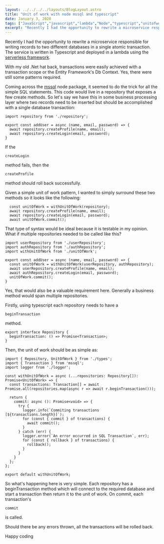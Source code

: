 ```yaml
---
layout: ../../../../layouts/BlogLayout.astro
title: "Unit of work with node mssql and typescript"
date: January 3, 2020
tags: ["JavaScript","javascript","lambda","Node","typescript","unitofwork"]
excerpt: "Recently I had the opportunity to rewrite a microservice responsible for writing records to two different databases in a single atomic transaction. The servi..."
---
```


Recently I had the opportunity to rewrite a microservice responsible for writing records to two different databases in a single atomic transaction. The service is written in Typescript and deployed in a lambda using the [serverless framework](http://serverless.com).

With my old .Net hat back, transactions were easily achieved with a transaction scope or the Entity Framework's Db Context. Yes, there were still some patterns required.

Coming across the [mssql](https://www.npmjs.com/package/mssql) node package, it seemed to do the trick for all the simple SQL statements. This code would live in a repository that exposes a few create methods. So let's say we have this in some business processing layer where two records need to be inserted but should be accomplished with a single database transaction:

```
import repository from './repository';

export const addUser = async (name, email, password) => {
  await repository.createProfile(name, email);
  await repository.createLogin(email, password);
}
```

If the 
```
createLogin
```
 method fails, then the 
```
createProfile
```
 method should roll back successfully.

Given a simple unit of work pattern, I wanted to simply surround these two methods so it looks like the following:

```
  const unitOfWork = withUnitOfWork(repository);
  await repository.createProfile(name, email);
  await repository.createLogin(email, password);
  await unitOfWork.commit();
```

That type of syntax would be ideal because it is testable in my opinion. What if multiple repositories needed to be called like this?

```
import userRepository from './userRepository';
import authRepository from './authRepository';
import withUnitOfWork from './unitOfWork';

export const addUser = async (name, email, password) => {
  const unitOfWork = withUnitOfWork(userRepository, authRepository);
  await userRepository.createProfile(name, email);
  await authRepository.createLogin(email, password);
  unitOfWork.commit();
}
```

Yes, that would also be a valuable requirement here. Generally a business method would span multiple repositories.

Firstly, using typescript each repository needs to have a 
```
beginTransaction
```
 method.

```
export interface Repository {
  beginTransaction: () => Promise<Transaction>;
}
```

Then, the unit of work should be as simple as:

```
import { Repository, UnitOfWork } from './types';
import { Transaction } from 'mssql';
import logger from './logger';

const withUnitOfWork = async (...repositories: Repository[]): Promise<UnitOfWork> => {
  const transactions: Transaction[] = await Promise.all(repositories.map(async r => await r.beginTransaction()));

  return {
    commit: async (): Promise<void> => {
      try {
        logger.info(`Commiting transactions [${transactions.length}]`);
        for (const { commit } of transactions) {
          await commit();
        }
      } catch (err) {
        logger.error(`An error occurred in SQL Transaction`, err);
        for (const { rollback } of transactions) {
          rollback();
        }
      }
    }
  };
};

export default withUnitOfWork;
```

So what's happening here is very simple. Each repository has a beginTransaction method which will connect to the required database and start a transaction then return it to the unit of work. On commit, each transaction's 
```
commit
```
 is called.

Should there be any errors thrown, all the transactions will be rolled back.

Happy coding